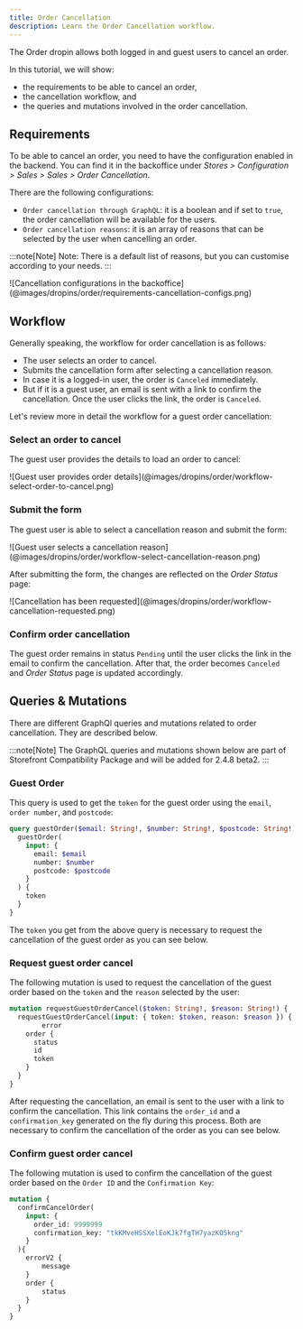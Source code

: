 ```yaml
---
title: Order Cancellation
description: Learn the Order Cancellation workflow.
---
```



The Order dropin allows both logged in and guest users to cancel an order.

In this tutorial, we will show:
- the requirements to be able to cancel an order,
- the cancellation workflow, and
- the queries and mutations involved in the order cancellation.

## Requirements

To be able to cancel an order, you need to have the configuration enabled in the backend.
You can find it in the backoffice under *Stores > Configuration > Sales > Sales > Order Cancellation*.

There are the following configurations:
- `Order cancellation through GraphQL`: it is a boolean and if set to `true`, the order cancellation will be available for the users.
- `Order cancellation reasons`: it is an array of reasons that can be selected by the user when cancelling an order.

:::note[Note]
Note: There is a default list of reasons, but you can customise according to your needs.
:::

<Diagram caption="The order cancellation configurations you can customise in the backoffice">
  ![Cancellation configurations in the backoffice](@images/dropins/order/requirements-cancellation-configs.png)
</Diagram>

## Workflow

Generally speaking, the workflow for order cancellation is as follows:
- The user selects an order to cancel.
- Submits the cancellation form after selecting a cancellation reason.
- In case it is a logged-in user, the order is `Canceled` immediately.
- But if it is a guest user, an email is sent with a link to confirm the cancellation. Once the user clicks the link, the order is `Canceled`.

Let's review more in detail the workflow for a guest order cancellation:

### Select an order to cancel

The guest user provides the details to load an order to cancel:

<Diagram caption="Form presented to the guest user to load order details.">
  ![Guest user provides order details](@images/dropins/order/workflow-select-order-to-cancel.png)
</Diagram>

### Submit the form

The guest user is able to select a cancellation reason and submit the form:

<Diagram caption="Form presented to the guest user with different cancellation reasons.">
  ![Guest user selects a cancellation reason](@images/dropins/order/workflow-select-cancellation-reason.png)
</Diagram>

After submitting the form, the changes are reflected on the *Order Status* page:

<Diagram caption="Guest user is notified that cancellation has been requested.">
  ![Cancellation has been requested](@images/dropins/order/workflow-cancellation-requested.png)
</Diagram>

### Confirm order cancellation

The guest order remains in status `Pending` until the user clicks the link in the email to confirm the cancellation.
After that, the order becomes `Canceled` and *Order Status* page is updated accordingly.

## Queries & Mutations

There are different GraphQl queries and mutations related to order cancellation.
They are described below.

:::note[Note]
The GraphQL queries and mutations shown below are part of Storefront Compatibility Package and will be added for 2.4.8 beta2.
:::

### Guest Order

This query is used to get the `token` for the guest order using the `email`, `order number`, and `postcode`:

```graphql
query guestOrder($email: String!, $number: String!, $postcode: String!) {
  guestOrder(
    input: {
      email: $email
      number: $number
      postcode: $postcode
    }
  ) {
    token
  }
}
```

The `token` you get from the above query is necessary to request the cancellation of the guest order as you can see below.

### Request guest order cancel

The following mutation is used to request the cancellation of the guest order based on the `token` and the `reason` selected by the user:

```graphql
mutation requestGuestOrderCancel($token: String!, $reason: String!) {
  requestGuestOrderCancel(input: { token: $token, reason: $reason }) {
		error
    order {
      status
      id
      token
    }
  }
}
```

After requesting the cancellation, an email is sent to the user with a link to confirm the cancellation.
This link contains the `order_id` and a `confirmation_key` generated on the fly during this process.
Both are necessary to confirm the cancellation of the order as you can see below.

### Confirm guest order cancel

The following mutation is used to confirm the cancellation of the guest order based on the `Order ID` and the `Confirmation Key`:

```graphql
mutation {
  confirmCancelOrder(
    input: {
      order_id: 9999999
      confirmation_key: "tkKMveHSSXelEoKJk7fgTH7yazKO5kng"
    }
  ){
    errorV2 {
        message
    }
    order {
        status
    }
  }
}
```

